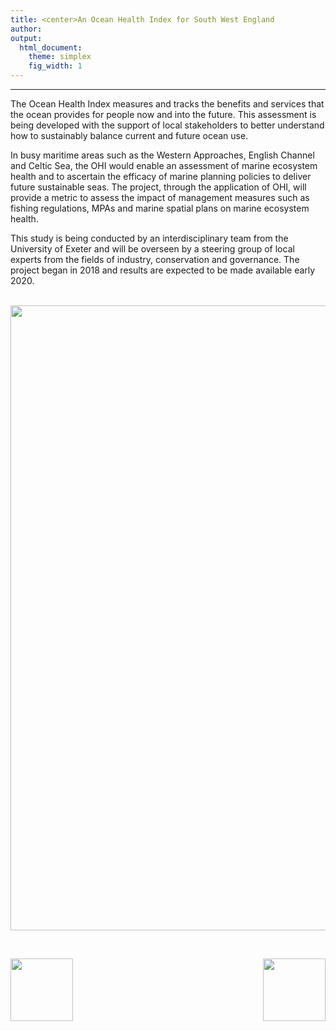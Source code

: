 ```yaml
---
title: <center>An Ocean Health Index for South West England
author:  
output:
  html_document:
    theme: simplex
    fig_width: 1
---
```

---

The Ocean Health Index measures and tracks the benefits and services that the ocean provides for people now and into the future. This assessment is being developed with the support of local stakeholders to better understand how to sustainably balance current and future ocean use.

In busy maritime areas such as the Western Approaches, English Channel and Celtic Sea, the OHI would enable an assessment of marine ecosystem health and to ascertain the efficacy of marine planning policies to deliver future sustainable seas. The project, through the application of OHI, will provide a metric to assess the impact of management measures such as fishing regulations, MPAs and marine spatial plans on marine ecosystem health. 

This study is being conducted by an interdisciplinary team from the University of Exeter and will be overseen by a steering group of local experts from the fields of industry, conservation and governance. The project began in 2018 and results are expected to be made available early 2020.

<br>
<center><img src="images/Porthcurnow2.JPG" width="1000px"></center>
<br>

<img align="left" src="images/ohi-logo.png" width="100px">

<img align="right" src="images/UoE_logo.jpg" width="100px">

